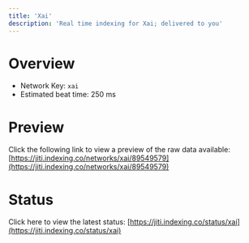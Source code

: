 ```yaml
---
title: 'Xai'
description: 'Real time indexing for Xai; delivered to you'
---
```


# Overview
- Network Key: `xai`
- Estimated beat time: 250 ms

# Preview
Click the following link to view a preview of the raw data available: [https://jiti.indexing.co/networks/xai/89549579](https://jiti.indexing.co/networks/xai/89549579)

# Status
Click here to view the latest status: [https://jiti.indexing.co/status/xai](https://jiti.indexing.co/status/xai)
